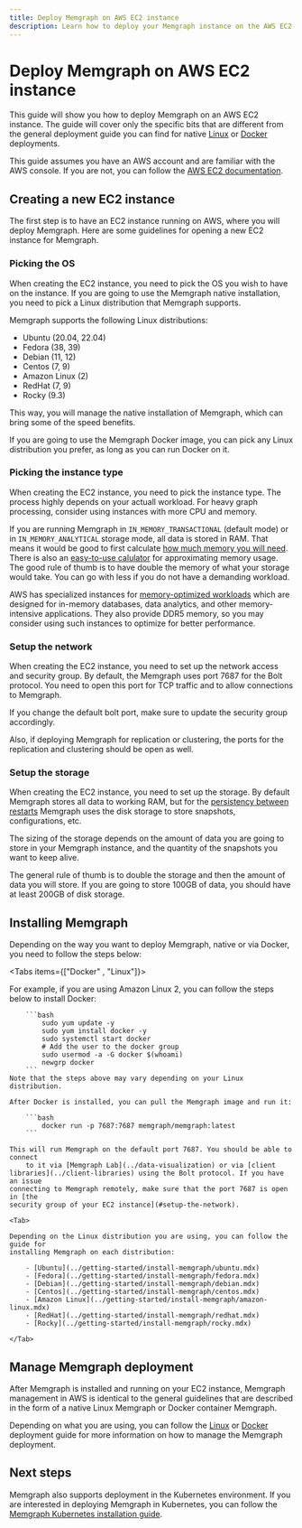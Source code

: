 ```yaml
---
title: Deploy Memgraph on AWS EC2 instance 
description: Learn how to deploy your Memgraph instance on the AWS EC2 instance.
---
```



# Deploy Memgraph on AWS EC2 instance

This guide will show you how to deploy Memgraph on an AWS EC2 instance. The
guide will cover only the specific bits that are different from the general
deployment guide you can find for native [Linux](./linux.mdx) or
[Docker](./docker.mdx) deployments.

This guide assumes you have an AWS account and are familiar with the AWS
console. If you are not, you can follow the [AWS EC2
documentation](https://docs.aws.amazon.com/AWSEC2/latest/UserGuide/EC2_GetStarted.html).


## Creating a new EC2 instance 

The first step is to have an EC2 instance running on AWS, where you will deploy
Memgraph. Here are some guidelines for opening a new EC2 instance for Memgraph. 

### Picking the OS 

When creating the EC2 instance, you need to pick the OS you wish to have on the
instance. If you are going to use the Memgraph native installation, you need to
pick a Linux distribution that Memgraph supports.

Memgraph supports the following Linux distributions:

- Ubuntu (20.04, 22.04)
- Fedora (38, 39)
- Debian (11, 12) 
- Centos (7, 9) 
- Amazon Linux (2)
- RedHat (7, 9)
- Rocky (9.3)

This way, you will manage the native installation of Memgraph, which can bring
some of the speed benefits. 

If you are going to use the Memgraph Docker image, you can pick any Linux
distribution you prefer, as long as you can run Docker on it.


### Picking the instance type

When creating the EC2 instance, you need to pick the instance type. The process
highly depends on your actuall workload. For heavy graph processing, consider
using instances with more CPU and memory. 

If you are running Memgraph in `IN_MEMORY_TRANSACTIONAL` (default mode) or in `IN_MEMORY_ANALYTICAL` storage mode, all data is stored in RAM. That means it would be good to first calculate [how much memory you will
need](/fundamentals/storage-memory-usage#calculate-storage-memory-usage).
There is also an [easy-to-use
calulator](https://memgraph.com/enterprise#ram-calculator) for approximating
memory usage. The good rule of thumb is to have double the memory of what your
storage would take. You can go with less if you do not have a demanding
workload.


AWS has specialized instances for [memory-optimized
workloads](https://docs.aws.amazon.com/ec2/latest/instancetypes/mo.html) which
are designed for in-memory databases, data analytics, and other memory-intensive
applications. They also provide DDR5 memory, so you may consider using such instances to
optimize for better performance. 


### Setup the network

When creating the EC2 instance, you need to set up the network access and
security group. By default, the Memgraph uses port 7687 for the Bolt protocol.
You need to open this port for TCP traffic and to allow connections to Memgraph. 

If you change the default bolt port, make sure to update the security group
accordingly.

Also, if deploying Memgraph for replication or clustering, the ports for the
replication and clustering should be open as well.


### Setup the storage 

When creating the EC2 instance, you need to set up the storage. By default
Memgraph stores all data to working RAM, but for the [persistency between
restarts](../fundamentals/data-durability) Memgraph uses the disk storage to
store snapshots, configurations, etc.

The sizing of the storage depends on the amount of data you are going to store
in your Memgraph instance, and the quantity of the snapshots you want to keep
alive. 

The general rule of thumb is to double the storage and then the amount of data
you will store. If you are going to store 100GB of data, you should have at
least 200GB of disk storage. 


## Installing Memgraph 

Depending on the way you want to deploy Memgraph, native or via Docker, you need
to follow the steps below: 

<Tabs items={["Docker" , "Linux"]}>

 <Tab> 
    For example, if you are using Amazon Linux 2, you can follow the steps
    below to install Docker:

        ```bash
            sudo yum update -y
            sudo yum install docker -y
            sudo systemctl start docker
            # Add the user to the docker group
            sudo usermod -a -G docker $(whoami)
            newgrp docker
        ```
    Note that the steps above may vary depending on your Linux distribution.

    After Docker is installed, you can pull the Memgraph image and run it:

        ```bash
            docker run -p 7687:7687 memgraph/memgraph:latest
        ```

    This will run Memgraph on the default port 7687. You should be able to connect
        to it via [Memgraph Lab](../data-visualization) or via [client
    libraries](../client-libraries) using the Bolt protocol. If you have an issue
    connecting to Memgraph remotely, make sure that the port 7687 is open in [the
    security group of your EC2 instance](#setup-the-network).
  </Tab>

    <Tab>

    Depending on the Linux distribution you are using, you can follow the guide for
    installing Memgraph on each distribution: 

        - [Ubuntu](../getting-started/install-memgraph/ubuntu.mdx)
        - [Fedora](../getting-started/install-memgraph/fedora.mdx)
        - [Debian](../getting-started/install-memgraph/debian.mdx)
        - [Centos](../getting-started/install-memgraph/centos.mdx)
        - [Amazon Linux](../getting-started/install-memgraph/amazon-linux.mdx)
        - [RedHat](../getting-started/install-memgraph/redhat.mdx)
        - [Rocky](../getting-started/install-memgraph/rocky.mdx)

    </Tab> 
 </Tabs>

## Manage Memgraph deployment

After Memgraph is installed and running on your EC2 instance, Memgraph
management in AWS is identical to the general guidelines that are described in
the form of a native Linux Memgraph or Docker container Memgraph. 

Depending on what you are using, you can follow the [Linux](./linux.mdx) or
[Docker](./docker.mdx) deployment guide for more information on how to manage
the Memgraph deployment.


## Next steps 

Memgraph also supports deployment in the Kubernetes environment. If you are
interested in deploying Memgraph in Kubernetes, you can follow the [Memgraph
Kubernetes installation
guide](../getting-started/install-memgraph/kubernetes.mdx). 
